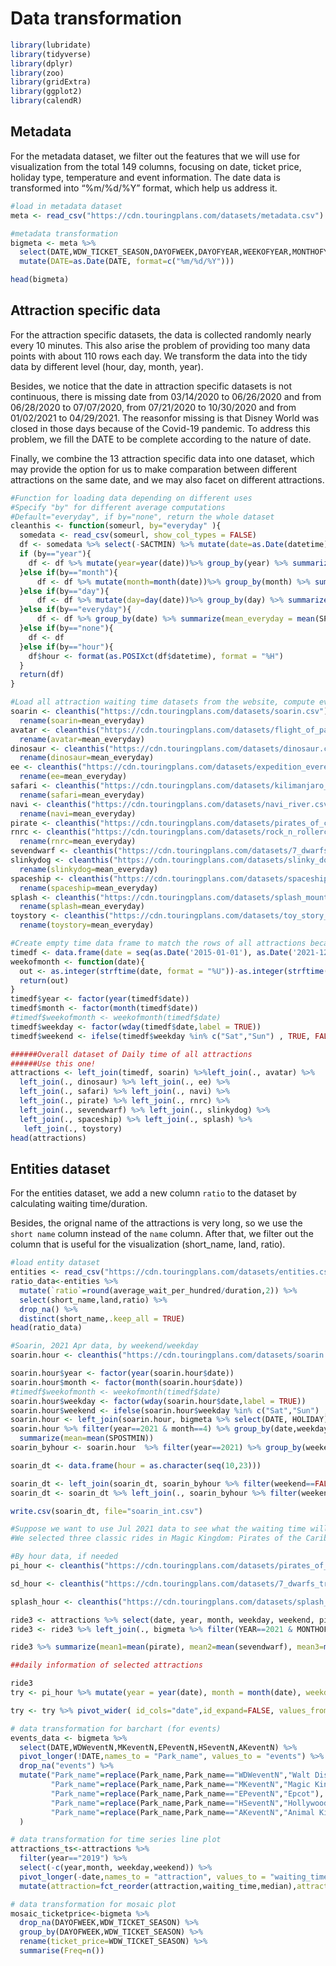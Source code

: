# Data transformation

```r
library(lubridate)
library(tidyverse)
library(dplyr)
library(zoo)
library(gridExtra)
library(ggplot2)
library(calendR)
```

## Metadata

For the metadata dataset, we filter out the features that we will use for visualization from the total 149 columns, focusing on date, ticket price, holiday type, temperature and event information. The date data is transformed into "%m/%d/%Y" format, which help us address it.

```r
#load in metadata dataset
meta <- read_csv("https://cdn.touringplans.com/datasets/metadata.csv")
```

```r
#metadata transformation
bigmeta <- meta %>% 
  select(DATE,WDW_TICKET_SEASON,DAYOFWEEK,DAYOFYEAR,WEEKOFYEAR,MONTHOFYEAR, YEAR, HOLIDAYPX, HOLIDAYM,HOLIDAY, WDWMEANTEMP, WDWeventN,MKeventN,EPeventN,HSeventN,AKeventN)%>%
  mutate(DATE=as.Date(DATE, format=c("%m/%d/%Y")))

head(bigmeta)
```
## Attraction specific data

For the attraction specific datasets, the data is collected randomly nearly every 10 minutes. This also arise the problem of providing too many data points with about 110 rows each day. We transform the data into the tidy data by different level (hour, day, month, year). 

Besides, we notice that the date in attraction specific datasets is not continuous, there is missing date from 03/14/2020 to 06/26/2020 and from 06/28/2020 to 07/07/2020, from 07/21/2020 to 10/30/2020 and from 01/02/2021 to 04/29/2021. The reasonfor missing is that Disney World was closed in those days because of the Covid-19 pandemic. To address this problem, we fill the DATE to be complete according to the nature of date. 

Finally, we combine the 13 attraction specific data into one dataset, which may provide the option for us to make comparation between different attractions on the same date, and we may also facet on different attractions.

```r
#Function for loading data depending on different uses
#Specify "by" for different average computations
#Default="everyday", if by="none", return the whole dataset
cleanthis <- function(someurl, by="everyday" ){
  somedata <- read_csv(someurl, show_col_types = FALSE)
  df <- somedata %>% select(-SACTMIN) %>% mutate(date=as.Date(datetime)) %>% filter(SPOSTMIN>=0)
  if (by=="year"){
    df <- df %>% mutate(year=year(date))%>% group_by(year) %>% summarize(mean_year = mean(SPOSTMIN))
  }else if(by=="month"){
      df <- df %>% mutate(month=month(date))%>% group_by(month) %>% summarize(mean_month = mean(SPOSTMIN))
  }else if(by=="day"){
      df <- df %>% mutate(day=day(date))%>% group_by(day) %>% summarize(mean_day = mean(SPOSTMIN))
  }else if(by=="everyday"){
      df <- df %>% group_by(date) %>% summarize(mean_everyday = mean(SPOSTMIN))
  }else if(by=="none"){
    df <- df
  }else if(by=="hour"){
    df$hour <- format(as.POSIXct(df$datetime), format = "%H")
  }
  return(df)
}
```


```r
#Load all attraction waiting time datasets from the website, compute everyday mean
soarin <- cleanthis("https://cdn.touringplans.com/datasets/soarin.csv") %>%
  rename(soarin=mean_everyday)
avatar <- cleanthis("https://cdn.touringplans.com/datasets/flight_of_passage.csv") %>%
  rename(avatar=mean_everyday)
dinosaur <- cleanthis("https://cdn.touringplans.com/datasets/dinosaur.csv") %>%
  rename(dinosaur=mean_everyday)
ee <- cleanthis("https://cdn.touringplans.com/datasets/expedition_everest.csv") %>%
  rename(ee=mean_everyday)
safari <- cleanthis("https://cdn.touringplans.com/datasets/kilimanjaro_safaris.csv")%>% 
  rename(safari=mean_everyday)
navi <- cleanthis("https://cdn.touringplans.com/datasets/navi_river.csv")%>%
  rename(navi=mean_everyday)
pirate <- cleanthis("https://cdn.touringplans.com/datasets/pirates_of_caribbean.csv")%>% rename(pirate=mean_everyday)
rnrc <- cleanthis("https://cdn.touringplans.com/datasets/rock_n_rollercoaster.csv")%>%
  rename(rnrc=mean_everyday)
sevendwarf <- cleanthis("https://cdn.touringplans.com/datasets/7_dwarfs_train.csv")%>% rename(sevendwarf=mean_everyday)
slinkydog <- cleanthis("https://cdn.touringplans.com/datasets/slinky_dog.csv")%>%
  rename(slinkydog=mean_everyday)
spaceship <- cleanthis("https://cdn.touringplans.com/datasets/spaceship_earth.csv")%>%
  rename(spaceship=mean_everyday)
splash <- cleanthis("https://cdn.touringplans.com/datasets/splash_mountain.csv")%>%
  rename(splash=mean_everyday)
toystory <- cleanthis("https://cdn.touringplans.com/datasets/toy_story_mania.csv")%>% 
  rename(toystory=mean_everyday)
```


```r
#Create empty time data frame to match the rows of all attractions because the data files for each attraction may have NA values for some days
timedf <- data.frame(date = seq(as.Date('2015-01-01'), as.Date('2021-12-28'), by = 'days'))
weekofmonth <- function(date){
  out <- as.integer(strftime(date, format = "%U"))-as.integer(strftime(floor_date(date, unit="months"), format = "%U"))+1
  return(out)
}
timedf$year <- factor(year(timedf$date))
timedf$month <- factor(month(timedf$date))
#timedf$weekofmonth <- weekofmonth(timedf$date)
timedf$weekday <- factor(wday(timedf$date,label = TRUE))
timedf$weekend <- ifelse(timedf$weekday %in% c("Sat","Sun") , TRUE, FALSE)
```

```r
######Overall dataset of Daily time of all attractions 
######Use this one!
attractions <- left_join(timedf, soarin) %>%left_join(., avatar) %>% 
  left_join(., dinosaur) %>% left_join(., ee) %>% 
  left_join(., safari) %>% left_join(., navi) %>% 
  left_join(., pirate) %>% left_join(., rnrc) %>% 
  left_join(., sevendwarf) %>% left_join(., slinkydog) %>% 
  left_join(., spaceship) %>% left_join(., splash) %>% 
   left_join(., toystory)
head(attractions)
```

## Entities dataset

For the entities dataset, we add a new column `ratio` to the dataset by calculating waiting time/duration.

Besides, the orignal name of the attractions is very long, so we use the `short name` column instead of the `name` column. After that, we filter out the column that is useful for the visualization (short_name, land, ratio).

```r
#load entity dataset
entities <- read_csv("https://cdn.touringplans.com/datasets/entities.csv")
ratio_data<-entities %>% 
  mutate(`ratio`=round(average_wait_per_hundred/duration,2)) %>% 
  select(short_name,land,ratio) %>% 
  drop_na() %>% 
  distinct(short_name,.keep_all = TRUE)
head(ratio_data)
```


```r
#Soarin, 2021 Apr data, by weekend/weekday
soarin.hour <- cleanthis("https://cdn.touringplans.com/datasets/soarin.csv", by="hour")

soarin.hour$year <- factor(year(soarin.hour$date))
soarin.hour$month <- factor(month(soarin.hour$date))
#timedf$weekofmonth <- weekofmonth(timedf$date)
soarin.hour$weekday <- factor(wday(soarin.hour$date,label = TRUE))
soarin.hour$weekend <- ifelse(soarin.hour$weekday %in% c("Sat","Sun") , TRUE, FALSE)
soarin.hour <- left_join(soarin.hour, bigmeta %>% select(DATE, HOLIDAY) %>% rename(date=DATE))
soarin.hour %>% filter(year==2021 & month==4) %>% group_by(date,weekday) %>%
  summarize(mean=mean(SPOSTMIN)) 
soarin_byhour <- soarin.hour  %>% filter(year==2021) %>% group_by(weekend,hour) %>% summarize(mean = mean(SPOSTMIN))

soarin_dt <- data.frame(hour = as.character(seq(10,23)))

soarin_dt <- left_join(soarin_dt, soarin_byhour %>% filter(weekend==FALSE) %>% select(hour, mean) %>%  rename(weekday = mean) %>% ungroup(), by="hour") %>% select(-weekend)
soarin_dt <- soarin_dt %>% left_join(., soarin_byhour %>% filter(weekend==TRUE) %>%rename(Weekend_mean = mean), by="hour") %>% select(-weekend)

write.csv(soarin_dt, file="soarin_int.csv")
```

```r
#Suppose we want to use Jul 2021 data to see what the waiting time will be if we go this month
#We selected three classic rides in Magic Kingdom: Pirates of the Caribbean, Seven Dwarfs Mine Train, Splash Mountain

#By hour data, if needed
pi_hour <- cleanthis("https://cdn.touringplans.com/datasets/pirates_of_caribbean.csv", by="hour") 

sd_hour <- cleanthis("https://cdn.touringplans.com/datasets/7_dwarfs_train.csv", by="hour")

splash_hour <- cleanthis("https://cdn.touringplans.com/datasets/splash_mountain.csv", by="hour")

ride3 <- attractions %>% select(date, year, month, weekday, weekend, pirate, sevendwarf, splash) %>% filter(year==2021 & month ==7) 
ride3 <- ride3 %>% left_join(., bigmeta %>% filter(YEAR==2021 & MONTHOFYEAR==7) %>% select(DATE, WDWMEANTEMP) %>% rename(date=DATE))

ride3 %>% summarize(mean1=mean(pirate), mean2=mean(sevendwarf), mean3=mean(splash))
```

```r
##daily information of selected attractions

ride3
try <- pi_hour %>% mutate(year = year(date), month = month(date), weekday = wday(date, label=TRUE), weekend=ifelse(weekday %in% c("Sat","Sun") , TRUE, FALSE)) %>% filter(year==2021 & month==7) %>% group_by(date,hour) %>% summarize(mean=mean(SPOSTMIN))

try <- try %>% pivot_wider( id_cols="date",id_expand=FALSE, values_from = "mean", names_from = "hour")
```



  
```r
# data transformation for barchart (for events)
events_data <- bigmeta %>% 
  select(DATE,WDWeventN,MKeventN,EPeventN,HSeventN,AKeventN) %>% 
  pivot_longer(!DATE,names_to = "Park_name", values_to = "events") %>% 
  drop_na("events") %>% 
  mutate("Park_name"=replace(Park_name,Park_name=="WDWeventN","Walt Disney World"),
         "Park_name"=replace(Park_name,Park_name=="MKeventN","Magic Kindom"),
         "Park_name"=replace(Park_name,Park_name=="EPeventN","Epcot"),
         "Park_name"=replace(Park_name,Park_name=="HSeventN","Hollywood Studios"),
         "Park_name"=replace(Park_name,Park_name=="AKeventN","Animal Kindom")
  )
```


```r
# data transformation for time series line plot
attractions_ts<-attractions %>% 
  filter(year=="2019") %>% 
  select(-c(year,month, weekday,weekend)) %>% 
  pivot_longer(-date,names_to = "attraction", values_to = "waiting_time") %>% 
  mutate(attraction=fct_reorder(attraction,waiting_time,median),attraction=fct_relevel(attraction,"ee",after=4))
```


```r
# data transformation for mosaic plot
mosaic_ticketprice<-bigmeta %>% 
  drop_na(DAYOFWEEK,WDW_TICKET_SEASON) %>% 
  group_by(DAYOFWEEK,WDW_TICKET_SEASON) %>% 
  rename(ticket_price=WDW_TICKET_SEASON) %>% 
  summarise(Freq=n())
```
